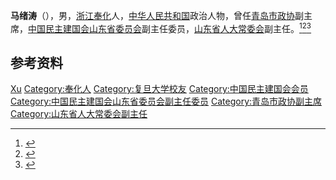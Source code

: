 '''马绪涛'''（{{bd|1924年||1995年|10月27日}}），男，[[浙江|浙江]][[奉化|奉化]]人，[[中华人民共和国|中华人民共和国]]政治人物，曾任[[青岛市政协|青岛市政协]]副主席，[[中国民主建国会山东省委员会|中国民主建国会山东省委员会]]副主任委员，[[山东省人大常委会|山东省人大常委会]]副主任。<ref>{{cite book|title=中囯人名大辞典·当代人物卷|author=廖盖隆等编|year=1990|publisher=上海辞书出版社|location=上海|page=}}</ref><ref>{{cite book|title=中囯人名大辞典·现任党政军领导人物卷|author=廖盖隆等编|year=1990|publisher=上海辞书出版社|location=上海|page=}}</ref><ref>{{Cite book|title=中华人民共和国职官志|author=何虎生, 李耀东, 向常福主编|publisher=中国社会出版社|year=2003|isbn=9787800883934|location=北京|pages=}}</ref>

== 参考资料 ==
{{reflist}}

{{中国人物小作品}}

{{Authority control}}
{{DEFAULTSORT:Ma马}}
[[Category:马姓|Xu]]
[[Category:奉化人|Category:奉化人]]
[[Category:复旦大学校友|Category:复旦大学校友]]
[[Category:中国民主建国会会员|Category:中国民主建国会会员]]
[[Category:中国民主建国会山东省委员会副主任委员|Category:中国民主建国会山东省委员会副主任委员]]
[[Category:青岛市政协副主席|Category:青岛市政协副主席]]
[[Category:山东省人大常委会副主任|Category:山东省人大常委会副主任]]